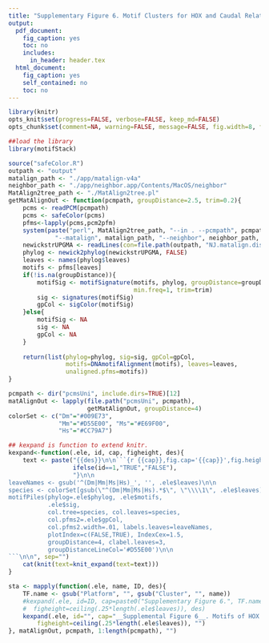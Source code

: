 ```yaml
---
title: "Supplementary Figure 6. Motif Clusters for HOX and Caudal Related TFs"
output: 
  pdf_document:
    fig_caption: yes
    toc: no
    includes:
      in_header: header.tex
  html_document:
    fig_caption: yes
    self_contained: no
    toc: no
---
```


```r
library(knitr)
opts_knit$set(progress=FALSE, verbose=FALSE, keep_md=FALSE)
opts_chunk$set(comment=NA, warning=FALSE, message=FALSE, fig.width=8, fig.pos="!htb")
```
```r
##load the library
library(motifStack)
```
```r
source("safeColor.R")
outpath <- "output"
matalign_path <- "./app/matalign-v4a"
neighbor_path <- "./app/neighbor.app/Contents/MacOS/neighbor"
MatAlign2tree_path <- "./MatAlign2tree.pl"
getMatAlignOut <- function(pcmpath, groupDistance=2.5, trim=0.2){
    pcms <- readPCM(pcmpath)
    pcms <- safeColor(pcms)
    pfms<-lapply(pcms,pcm2pfm)
    system(paste("perl", MatAlign2tree_path, "--in . --pcmpath", pcmpath, "--out", outpath,
             "--matalign", matalign_path, "--neighbor", neighbor_path, "--tree","UPGMA"))
    newickstrUPGMA <- readLines(con=file.path(outpath, "NJ.matalign.distMX.nwk"))
    phylog <- newick2phylog(newickstrUPGMA, FALSE)
    leaves <- names(phylog$leaves)
    motifs <- pfms[leaves]
    if(!is.na(groupDistance)){
        motifSig <- motifSignature(motifs, phylog, groupDistance=groupDistance,
                                   min.freq=1, trim=trim)
        sig <- signatures(motifSig)
        gpCol <- sigColor(motifSig)
    }else{
        motifSig <- NA
        sig <- NA
        gpCol <- NA
    }
    
    return(list(phylog=phylog, sig=sig, gpCol=gpCol, 
                motifs=DNAmotifAlignment(motifs), leaves=leaves, 
                unaligned.pfms=motifs))
}

pcmpath <- dir("pcmsUni", include.dirs=TRUE)[12]
matAlignOut <- lapply(file.path("pcmsUni", pcmpath), 
                      getMatAlignOut, groupDistance=4)
colorSet <- c("Dm"="#009E73", 
              "Mm"="#D55E00", "Ms"="#E69F00", 
              "Hs"="#CC79A7")

```

```r
## kexpand is function to extend knitr.
kexpand<-function(.ele, id, cap, figheight, des){
    text <- paste("{{des}}\n\n```{r {{cap}},fig.cap='{{cap}}',fig.height={{figheight}},echo=",
                  ifelse(id==1,"TRUE","FALSE"),
                  "}\n\n
leaveNames <- gsub('^(Dm|Mm|Ms|Hs)_', '', .ele$leaves)\n\n
species <- colorSet[gsub(\"^(Dm|Mm|Ms|Hs).*$\", \"\\\\1\", .ele$leaves)]\n\n
motifPiles(phylog=.ele$phylog, .ele$motifs, 
           .ele$sig, 
           col.tree=species, col.leaves=species, 
           col.pfms2=.ele$gpCol, 
           col.pfms2.width=.01, labels.leaves=leaveNames, 
           plotIndex=c(FALSE,TRUE), IndexCex=1.5, 
           groupDistance=4, clabel.leaves=3,
           groupDistanceLineCol='#D55E00')\n\n
```\n\n", sep="")
    cat(knit(text=knit_expand(text=text)))
}
```

```r
sta <- mapply(function(.ele, name, ID, des){
    TF.name <- gsub("Platform", "", gsub("Cluster", "", name))
    #kexpand(.ele, id=ID, cap=paste0("Supplementary Figure 6.", TF.name),
    #  figheight=ceiling(.25*length(.ele$leaves)), des)
    kexpand(.ele, id="", cap="__Supplemental Figure 6__. Motifs of HOX and caudal related TFs are shown in purple (human), brown and orange (mouse) and turquoise (fly). These TFs cluster into two different motif groups, one with fly motifs and the other without fly motifs",
        figheight=ceiling(.25*length(.ele$leaves)), "")    
}, matAlignOut, pcmpath, 1:length(pcmpath), "")

```
